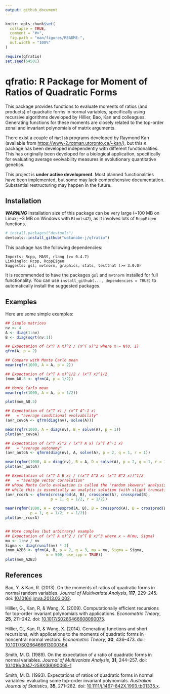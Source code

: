 ```yaml
---
output: github_document
---
```


<!-- README.md is generated from README.Rmd. Please edit that file -->

```r
knitr::opts_chunk$set(
  collapse = TRUE,
  comment = "#>",
  fig.path = "man/figures/README-",
  out.width = "100%"
)
```
```r
require(qfratio)
set.seed(64501)
```

# qfratio: R Package for Moment of Ratios of Quadratic Forms

<!-- badges: start -->
<!-- badges: end -->


This package provides functions to evaluate moments of ratios
(and products) of quadratic forms in normal variables, specifically using
recursive algorithms developed by Hillier, Bao, Kan and colleagues.
Generating functions for these moments are closely related to the
top-order zonal and invariant polynomials of matrix arguments.

There exist a couple of `Matlab` programs developed by Raymond Kan
(available from <https://www-2.rotman.utoronto.ca/~kan/>), but this
`R` package has been developed independently with different
functionalities.
This has originally been developed for a biological application,
specifically for evaluating average evolvability measures in
evolutionary quantitative genetics.

This project is **under active development**.
Most planned functionalities have been implemented, but some may lack
comprehensive documentation.
Substantial restructuring may happen in the future.



## Installation

***WARNING*** Installation size of this package can be very large
(~100 MB on Linux; ~3 MB on Windows with `Rtools42`),
as it involves lots of `RcppEigen` functions.

```r
# install.packages("devtools")
devtools::install_github("watanabe-j/qfratio")
```

This package has the following dependencies:

    Imports: Rcpp, MASS, rlang (>= 0.4.7)
    LinkingTo: Rcpp, RcppEigen
    Suggests: gsl, mvtnorm, graphics, stats, testthat (>= 3.0.0)

It is recommended to have the packages `gsl` and `mvtnorm` installed
for full functionality.
You can use `install_github(..., dependencies = TRUE)` to automatically
install the suggested packages.

## Examples

Here are some simple examples:

```r
## Simple matrices
nv <- 4
A <- diag(1:nv)
B <- diag(sqrt(nv:1))

## Expectation of (x^T A x)^2 / (x^T x)^2 where x ~ N(0, I)
qfrm(A, p = 2)

## Compare with Monte Carlo mean
mean(rqfr(1000, A = A, p = 2))

## Expectation of (x^T A x)^1/2 / (x^T x)^1/2
(mom_A0.5 <- qfrm(A, p = 1/2))

## Monte Carlo mean
mean(rqfr(1000, A = A, p = 1/2))

plot(mom_A0.5)

## Expectation of (x^T x) / (x^T A^-1 x)
##   = "average conditional evolvability"
(avr_cevoA <- qfrm(diag(nv), solve(A)))

mean(rqfr(1000, A = diag(nv), B = solve(A), p = 1))
plot(avr_cevoA)

## Expectation of (x^T x)^2 / (x^T A x) (x^T A^-1 x)
##   = "average autonomy"
(avr_autoA <- qfmrm(diag(nv), A, solve(A), p = 2, q = 1, r = 1))

mean(rqfmr(1000, A = diag(nv), B = A, D = solve(A), p = 2, q = 1, r = 1))
plot(avr_autoA)

## Expectation of (x^T A B x) / ((x^T A^2 x) (x^T B^2 x))^1/2
##   = "average vector correlation"
## whose Monte Carlo evaluation is called the "random skewers" analysis,
## while this is essentially an analytic solution (with slight truncation error)
(avr_rcorA <- qfmrm(crossprod(A, B), crossprod(A), crossprod(B),
                    p = 1, q = 1/2, r = 1/2))

mean(rqfmr(1000, A = crossprod(A, B), B = crossprod(A), D = crossprod(B),
           p = 1, q = 1/2, r = 1/2))
plot(avr_rcorA)


## More complex (but arbitrary) example
## Expectation of (x^T A x)^2 / (x^T B x)^3 where x ~ N(mu, Sigma)
mu <- 1:nv / nv
Sigma <- diag(runif(nv) * 3)
(mom_A2B3 <- qfrm(A, B, p = 2, q = 3, mu = mu, Sigma = Sigma,
                  m = 500, use_cpp = TRUE))
plot(mom_A2B3)
```


## References

Bao, Y. & Kan, R. (2013). On the moments of ratios of quadratic forms in
normal random variables. *Journal of Multivariate Analysis*, **117**,
229--245.
doi: [10.1016/j.jmva.2013.03.002](https://doi.org/10.1016/j.jmva.2013.03.002).

Hillier, G., Kan, R, & Wang, X. (2009). Computationally efficient
recursions for top-order invariant polynomials with applications.
*Econometric Theory*, **25**, 211--242.
doi: [10.1017/S0266466608090075](https://doi.org/10.1017/S0266466608090075).

Hillier, G., Kan, R, & Wang, X. (2014). Generating functions and short
recursions, with applications to the moments of quadratic forms in
noncentral normal vectors. *Econometric Theory*, **30**, 436--473.
doi: [10.1017/S0266466613000364](https://doi.org/10.1017/S0266466613000364).

Smith, M. D. (1989). On the expectation of a ratio of quadratic forms in
normal variables. *Journal of Multivariate Analysis*, **31**, 244--257.
doi: [10.1016/0047-259X(89)90065-1](https://doi.org/10.1016/0047-259X(89)90065-1)

Smith, M. D. (1993). Expectations of ratios of quadratic forms in normal
variables: evaluating some top-order invariant polynomials.
*Australian Journal of Statistics*, **35**, 271--282.
doi: [10.1111/j.1467-842X.1993.tb01335.x](https://doi.org/10.1111/j.1467-842X.1993.tb01335.x).
